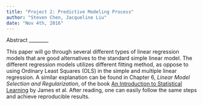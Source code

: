 ```yaml
---
title: "Project 2: Predictive Modeling Process"
author: "Steven Chen, Jacqueline Liu"
date: "Nov 4th, 2016"
---
```


Abstract
________

This paper will go through several different types of linear regression models that are good alternatives to the standard simple linear model. The different regression models utilizes different fitting method, as oppose to using Ordinary Least Squares (OLS) in the simple and multiple linear regression. A similar explanation can be found in Chapter 6, _Linear Model Selection and Regularization_, of the book [An Introduction to Statistical Learning](http://www-bcf.usc.edu/~gareth/ISL/) by James et al. After reading, one can easily follow the same steps and achieve reproducible results.